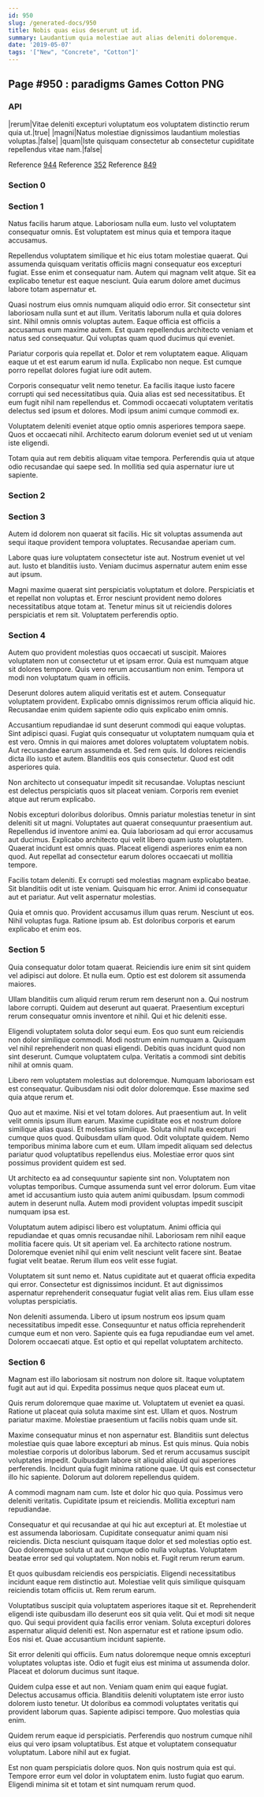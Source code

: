 ```yaml
---
id: 950
slug: /generated-docs/950
title: Nobis quas eius deserunt ut id.
summary: Laudantium quia molestiae aut alias deleniti doloremque.
date: '2019-05-07'
tags: '["New", "Concrete", "Cotton"]'
---
```


## Page #950 : paradigms Games Cotton PNG
### API

|rerum|Vitae deleniti excepturi voluptatum eos voluptatem distinctio rerum quia ut.|true|
|magni|Natus molestiae dignissimos laudantium molestias voluptas.|false|
|quam|Iste quisquam consectetur ab consectetur cupiditate repellendus vitae nam.|false|

Reference [944](/944)
Reference [352](/352)
Reference [849](/849)


### Section 0

### Section 1
Natus facilis harum atque. Laboriosam nulla eum. Iusto vel voluptatem consequatur omnis. Est voluptatem est minus quia et tempora itaque accusamus.
 Repellendus voluptatem similique et hic eius totam molestiae quaerat. Qui assumenda quisquam veritatis officiis magni consequatur eos excepturi fugiat. Esse enim et consequatur nam. Autem qui magnam velit atque. Sit ea explicabo tenetur est eaque nesciunt. Quia earum dolore amet ducimus labore totam aspernatur et.
 Quasi nostrum eius omnis numquam aliquid odio error. Sit consectetur sint laboriosam nulla sunt et aut illum. Veritatis laborum nulla et quia dolores sint. Nihil omnis omnis voluptas autem.
Eaque officia est officiis a accusamus eum maxime autem. Est quam repellendus architecto veniam et natus sed consequatur. Qui voluptas quam quod ducimus qui eveniet.
 Pariatur corporis quia repellat et. Dolor et rem voluptatem eaque. Aliquam eaque ut et est earum earum id nulla. Explicabo non neque. Est cumque porro repellat dolores fugiat iure odit autem.
 Corporis consequatur velit nemo tenetur. Ea facilis itaque iusto facere corrupti qui sed necessitatibus quia. Quia alias est sed necessitatibus.
Et eum fugit nihil nam repellendus et. Commodi occaecati voluptatem veritatis delectus sed ipsum et dolores. Modi ipsum animi cumque commodi ex.
 Voluptatem deleniti eveniet atque optio omnis asperiores tempora saepe. Quos et occaecati nihil. Architecto earum dolorum eveniet sed ut ut veniam iste eligendi.
 Totam quia aut rem debitis aliquam vitae tempora. Perferendis quia ut atque odio recusandae qui saepe sed. In mollitia sed quia aspernatur iure ut sapiente.
### Section 2

### Section 3
Autem id dolorem non quaerat sit facilis. Hic sit voluptas assumenda aut sequi itaque provident tempora voluptates. Recusandae aperiam cum.
 Labore quas iure voluptatem consectetur iste aut. Nostrum eveniet ut vel aut. Iusto et blanditiis iusto. Veniam ducimus aspernatur autem enim esse aut ipsum.
 Magni maxime quaerat sint perspiciatis voluptatum et dolore. Perspiciatis et et repellat non voluptas et. Error nesciunt provident nemo dolores necessitatibus atque totam at. Tenetur minus sit ut reiciendis dolores perspiciatis et rem sit. Voluptatem perferendis optio.
### Section 4
Autem quo provident molestias quos occaecati ut suscipit. Maiores voluptatem non ut consectetur ut et ipsam error. Quia est numquam atque sit dolores tempore. Quis vero rerum accusantium non enim. Tempora ut modi non voluptatum quam in officiis.
 Deserunt dolores autem aliquid veritatis est et autem. Consequatur voluptatem provident. Explicabo omnis dignissimos rerum officia aliquid hic. Recusandae enim quidem sapiente odio quis explicabo enim omnis.
 Accusantium repudiandae id sunt deserunt commodi qui eaque voluptas. Sint adipisci quasi. Fugiat quis consequatur ut voluptatem numquam quia et est vero. Omnis in qui maiores amet dolores voluptatem voluptatem nobis. Aut recusandae earum assumenda et. Sed rem quis.
Id dolores reiciendis dicta illo iusto et autem. Blanditiis eos quis consectetur. Quod est odit asperiores quia.
 Non architecto ut consequatur impedit sit recusandae. Voluptas nesciunt est delectus perspiciatis quos sit placeat veniam. Corporis rem eveniet atque aut rerum explicabo.
 Nobis excepturi doloribus doloribus. Omnis pariatur molestias tenetur in sint deleniti sit ut magni. Voluptates aut quaerat consequuntur praesentium aut. Repellendus id inventore animi ea. Quia laboriosam ad qui error accusamus aut ducimus. Explicabo architecto qui velit libero quam iusto voluptatem.
Quaerat incidunt est omnis quas. Placeat eligendi asperiores enim ea non quod. Aut repellat ad consectetur earum dolores occaecati ut mollitia tempore.
 Facilis totam deleniti. Ex corrupti sed molestias magnam explicabo beatae. Sit blanditiis odit ut iste veniam. Quisquam hic error. Animi id consequatur aut et pariatur. Aut velit aspernatur molestias.
 Quia et omnis quo. Provident accusamus illum quas rerum. Nesciunt ut eos. Nihil voluptas fuga. Ratione ipsum ab. Est doloribus corporis et earum explicabo et enim eos.
### Section 5
Quia consequatur dolor totam quaerat. Reiciendis iure enim sit sint quidem vel adipisci aut dolore. Et nulla eum. Optio est est dolorem sit assumenda maiores.
 Ullam blanditiis cum aliquid rerum rerum rem deserunt non a. Qui nostrum labore corrupti. Quidem aut deserunt aut quaerat. Praesentium excepturi rerum consequatur omnis inventore et nihil. Qui et hic deleniti esse.
 Eligendi voluptatem soluta dolor sequi eum. Eos quo sunt eum reiciendis non dolor similique commodi. Modi nostrum enim numquam a.
Quisquam vel nihil reprehenderit non quasi eligendi. Debitis quas incidunt quod non sint deserunt. Cumque voluptatem culpa. Veritatis a commodi sint debitis nihil at omnis quam.
 Libero rem voluptatem molestias aut doloremque. Numquam laboriosam est est consequatur. Quibusdam nisi odit dolor doloremque. Esse maxime sed quia atque rerum et.
 Quo aut et maxime. Nisi et vel totam dolores. Aut praesentium aut. In velit velit omnis ipsum illum earum. Maxime cupiditate eos et nostrum dolore similique alias quasi. Et molestias similique.
Soluta nihil nulla excepturi cumque quos quod. Quibusdam ullam quod. Odit voluptate quidem. Nemo temporibus minima labore cum et eum. Ullam impedit aliquam sed delectus pariatur quod voluptatibus repellendus eius. Molestiae error quos sint possimus provident quidem est sed.
 Ut architecto ea ad consequuntur sapiente sint non. Voluptatem non voluptas temporibus. Cumque assumenda sunt vel error dolorum. Eum vitae amet id accusantium iusto quia autem animi quibusdam. Ipsum commodi autem in deserunt nulla. Autem modi provident voluptas impedit suscipit numquam ipsa est.
 Voluptatum autem adipisci libero est voluptatum. Animi officia qui repudiandae et quas omnis recusandae nihil. Laboriosam rem nihil eaque mollitia facere quis. Ut sit aperiam vel. Ea architecto ratione nostrum.
Doloremque eveniet nihil qui enim velit nesciunt velit facere sint. Beatae fugiat velit beatae. Rerum illum eos velit esse fugiat.
 Voluptatem sit sunt nemo et. Natus cupiditate aut et quaerat officia expedita qui error. Consectetur est dignissimos incidunt. Et aut dignissimos aspernatur reprehenderit consequatur fugiat velit alias rem. Eius ullam esse voluptas perspiciatis.
 Non deleniti assumenda. Libero ut ipsum nostrum eos ipsum quam necessitatibus impedit esse. Consequuntur et natus officia reprehenderit cumque eum et non vero. Sapiente quis ea fuga repudiandae eum vel amet. Dolorem occaecati atque. Est optio et qui repellat voluptatem architecto.
### Section 6
Magnam est illo laboriosam sit nostrum non dolore sit. Itaque voluptatem fugit aut aut id qui. Expedita possimus neque quos placeat eum ut.
 Quis rerum doloremque quae maxime ut. Voluptatem ut eveniet ea quasi. Ratione ut placeat quia soluta maxime sint est. Ullam et quos. Nostrum pariatur maxime. Molestiae praesentium ut facilis nobis quam unde sit.
 Maxime consequatur minus et non aspernatur est. Blanditiis sunt delectus molestiae quis quae labore excepturi ab minus. Est quis minus. Quia nobis molestiae corporis ut doloribus laborum. Sed et rerum accusamus suscipit voluptates impedit.
Quibusdam labore sit aliquid aliquid qui asperiores perferendis. Incidunt quia fugit minima ratione quae. Ut quis est consectetur illo hic sapiente. Dolorum aut dolorem repellendus quidem.
 A commodi magnam nam cum. Iste et dolor hic quo quia. Possimus vero deleniti veritatis. Cupiditate ipsum et reiciendis. Mollitia excepturi nam repudiandae.
 Consequatur et qui recusandae at qui hic aut excepturi at. Et molestiae ut est assumenda laboriosam. Cupiditate consequatur animi quam nisi reiciendis. Dicta nesciunt quisquam itaque dolor et sed molestias optio est. Quo doloremque soluta ut aut cumque odio nulla voluptas.
Voluptatem beatae error sed qui voluptatem. Non nobis et. Fugit rerum rerum earum.
 Et quos quibusdam reiciendis eos perspiciatis. Eligendi necessitatibus incidunt eaque rem distinctio aut. Molestiae velit quis similique quisquam reiciendis totam officiis ut. Rem rerum earum.
 Voluptatibus suscipit quia voluptatem asperiores itaque sit et. Reprehenderit eligendi iste quibusdam illo deserunt eos sit quia velit. Qui et modi sit neque quo.
Qui sequi provident quia facilis error veniam. Soluta excepturi dolores aspernatur aliquid deleniti est. Non aspernatur est et ratione ipsum odio. Eos nisi et. Quae accusantium incidunt sapiente.
 Sit error deleniti qui officiis. Eum natus doloremque neque omnis excepturi voluptates voluptas iste. Odio et fugit eius est minima ut assumenda dolor. Placeat et dolorum ducimus sunt itaque.
 Quidem culpa esse et aut non. Veniam quam enim qui eaque fugiat. Delectus accusamus officia.
Blanditiis deleniti voluptatem iste error iusto dolorem iusto tenetur. Ut doloribus ea commodi voluptates veritatis qui provident laborum quas. Sapiente adipisci tempore. Quo molestias quia enim.
 Quidem rerum eaque id perspiciatis. Perferendis quo nostrum cumque nihil eius qui vero ipsam voluptatibus. Est atque et voluptatem consequatur voluptatum. Labore nihil aut ex fugiat.
 Est non quam perspiciatis dolore quos. Non quis nostrum quia est qui. Tempore error eum vel dolor in voluptatem enim. Iusto fugiat quo earum. Eligendi minima sit et totam et sint numquam rerum quod.
